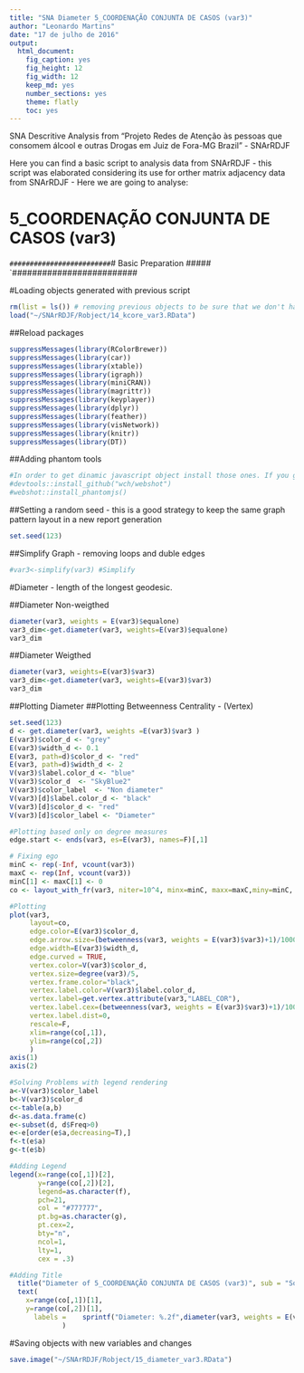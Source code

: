 ```yaml
---
title: "SNA Diameter 5_COORDENAÇÃO CONJUNTA DE CASOS (var3)"
author: "Leonardo Martins"
date: "17 de julho de 2016"
output: 
  html_document: 
    fig_caption: yes
    fig_height: 12
    fig_width: 12
    keep_md: yes
    number_sections: yes
    theme: flatly
    toc: yes
---
```

SNA Descritive Analysis from "Projeto Redes de Atenção às pessoas que consomem álcool e outras Drogas em Juiz de Fora-MG   Brazil"  - SNArRDJF

Here you can find a basic script to analysis data from SNArRDJF - this script was elaborated considering its use for orther matrix adjacency data from SNArRDJF - Here we are going to analyse:

# 5_COORDENAÇÃO CONJUNTA DE CASOS (var3)

`#########################
`# Basic Preparation #####
`#########################

#Loading objects generated with previous script 
```r
rm(list = ls()) # removing previous objects to be sure that we don't have objects conflicts name
load("~/SNArRDJF/Robject/14_kcore_var3.RData")
```
##Reload packages
```r
suppressMessages(library(RColorBrewer))
suppressMessages(library(car))
suppressMessages(library(xtable))
suppressMessages(library(igraph))
suppressMessages(library(miniCRAN))
suppressMessages(library(magrittr))
suppressMessages(library(keyplayer))
suppressMessages(library(dplyr))
suppressMessages(library(feather))
suppressMessages(library(visNetwork))
suppressMessages(library(knitr))
suppressMessages(library(DT))
```
##Adding phantom tools
```r
#In order to get dinamic javascript object install those ones. If you get problems installing go to Stackoverflow.com and type your error to discover what to do. In some cases the libraries need to be intalled in outside R libs.
#devtools::install_github("wch/webshot")
#webshot::install_phantomjs()
```
##Setting a random seed - this is a good strategy to keep the same graph pattern layout in a new report generation
```r
set.seed(123)
```

##Simplify Graph - removing loops and duble edges 
```r
#var3<-simplify(var3) #Simplify
```


#Diameter - length of the longest geodesic.

##Diameter Non-weigthed 
```r
diameter(var3, weights = E(var3)$equalone)
var3_dim<-get.diameter(var3, weights=E(var3)$equalone)
var3_dim
```
##Diameter Weigthed 
```r
diameter(var3, weights=E(var3)$var3)
var3_dim<-get.diameter(var3, weights=E(var3)$var3)
var3_dim
```
##Plotting Diameter
##Plotting Betweenness Centrality - (Vertex)
```r
set.seed(123)
d <- get.diameter(var3, weights =E(var3)$var3 )
E(var3)$color_d <- "grey"
E(var3)$width_d <- 0.1
E(var3, path=d)$color_d <- "red"
E(var3, path=d)$width_d <- 2
V(var3)$label.color_d <- "blue"
V(var3)$color_d  <- "SkyBlue2"
V(var3)$color_label  <- "Non diameter"
V(var3)[d]$label.color_d <- "black"
V(var3)[d]$color_d <- "red"
V(var3)[d]$color_label <- "Diameter"

#Plotting based only on degree measures 
edge.start <- ends(var3, es=E(var3), names=F)[,1]

# Fixing ego
minC <- rep(-Inf, vcount(var3))
maxC <- rep(Inf, vcount(var3))
minC[1] <- maxC[1] <- 0
co <- layout_with_fr(var3, niter=10^4, minx=minC, maxx=maxC,miny=minC, maxy=maxC, weights = E(var3)$var3)

#Plotting
plot(var3, 
     layout=co,
     edge.color=E(var3)$color_d,
     edge.arrow.size=(betweenness(var3, weights = E(var3)$var3)+1)/100000,
     edge.width=E(var3)$width_d,
     edge.curved = TRUE,
     vertex.color=V(var3)$color_d,
     vertex.size=degree(var3)/5,
     vertex.frame.color="black",
     vertex.label.color=V(var3)$label.color_d,
     vertex.label=get.vertex.attribute(var3,"LABEL_COR"),
     vertex.label.cex=(betweenness(var3, weights = E(var3)$var3)+1)/10000,
     vertex.label.dist=0,
     rescale=F,
     xlim=range(co[,1]), 
     ylim=range(co[,2])
     )
axis(1)
axis(2)

#Solving Problems with legend rendering 
a<-V(var3)$color_label 
b<-V(var3)$color_d
c<-table(a,b)
d<-as.data.frame(c)
e<-subset(d, d$Freq>0)
e<-e[order(e$a,decreasing=T),] 
f<-t(e$a)
g<-t(e$b)

#Adding Legend
legend(x=range(co[,1])[2], 
       y=range(co[,2])[2],
       legend=as.character(f),
       pch=21,
       col = "#777777", 
       pt.bg=as.character(g),
       pt.cex=2,
       bty="n", 
       ncol=1,
       lty=1,
       cex = .3)

#Adding Title
  title("Diameter of 5_COORDENAÇÃO CONJUNTA DE CASOS (var3)", sub = "Source: from authors ")
  text( 
    x=range(co[,1])[1],
    y=range(co[,2])[1], 
      labels =    sprintf("Diameter: %.2f",diameter(var3, weights = E(var3)$var3))
             )
```
#Saving objects with new variables and changes
```r
save.image("~/SNArRDJF/Robject/15_diameter_var3.RData") 
```


